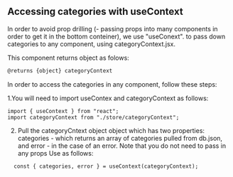 
<Meta title="src/store/categoryContext" />

## Accessing categories with useContext

In order to avoid prop drilling (- passing props into many components in order to get it in the bottom conteiner), we use "useConext".
to pass down categories to any component, using categoryContext.jsx.

This component returns object as folows:

```bash
@returns {object} categoryContext
```

In order to access the categories in any component, follow these steps:

1.You will need to import useContex and categoryContext as follows:

```
import { useContext } from "react";
import categoryContext from "./store/categoryContext";

```

2. Pull the categoryCntext object object which has two properties: categories - which returns an array of categories pulled from db.json, and error - in the case of an error.
   Note that you do not need to pass in any props
   Use as follows:

```
  const { categories, error } = useContext(categoryContext);

```
